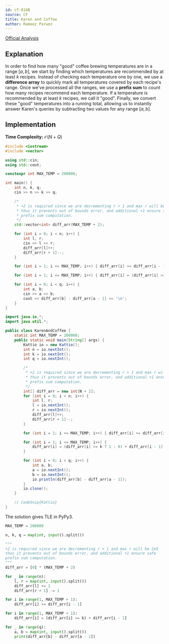 ```yaml
---
id: cf-816B
source: CF
title: Karen and Coffee
author: Rameez Parwez
---
```


[Official Analysis](https://codeforces.com/blog/entry/52742)

## Explanation

In order to find how many "good" coffee brewing temperatures are in a range $[a, b]$, we start by finding which temperatures are recommended by at least $k$ recipes. Instead of checking each temperature one by one, we use a **difference array** to quickly mark all temperatures covered by each recipe's range. Once we've processed all the ranges, we use a **prefix sum** to count how many recipes recommend each temperature. If a temperature is recommended by at least $k$ recipes, we call it "good". Finally, we convert these "good" temperatures into a running total, allowing us to instantly answer Karen's queries by subtracting two values for any range $[a, b]$.

## Implementation

**Time Complexity:** $\mathcal{O}(N + Q)$

<LanguageSection>
<CPPSection>

```cpp
#include <iostream>
#include <vector>

using std::cin;
using std::cout;

constexpr int MAX_TEMP = 200000;

int main() {
	int n, k, q;
	cin >> n >> k >> q;

	/*
     * +2 is required since we are decrementing r + 1 and max r will be 2e5
	 * thus it prevents out of bounds error, and additional +1 ensure safe 
	 * prefix sum computation.
	 */
	std::vector<int> diff_arr(MAX_TEMP + 2);

	for (int i = 0; i < n; i++) {
		int l, r;
		cin >> l >> r;
		diff_arr[l]++;
		diff_arr[r + 1]--;
	}

	for (int i = 1; i <= MAX_TEMP; i++) { diff_arr[i] += diff_arr[i - 1]; }

	for (int i = 1; i <= MAX_TEMP; i++) { diff_arr[i] = (diff_arr[i] >= k) + diff_arr[i - 1]; }

	for (int i = 0; i < q; i++) {
		int a, b;
		cin >> a >> b;
		cout << diff_arr[b] - diff_arr[a - 1] << '\n';
	}
}
```

</CPPSection>
<JavaSection>

```java
import java.io.*;
import java.util.*;

public class KarenAndCoffee {
	static int MAX_TEMP = 200000;
	public static void main(String[] args) {
		Kattio io = new Kattio();
		int n = io.nextInt();
		int k = io.nextInt();
		int q = io.nextInt();

		/*
		 * +2 is required since we are decrementing r + 1 and max r will be 2e5
		 * thus it prevents out of bounds error, and additional +1 ensure safe 
		 * prefix sum computation.
		 */
		int[] diff_arr = new int[N + 2];
		for (int i = 0; i < n; i++) {
			int l, r;
			l = io.nextInt();
			r = io.nextInt();
			diff_arr[l]++;
			diff_arr[r + 1]--;
		}

		for (int i = 1; i <= MAX_TEMP; i++) { diff_arr[i] += diff_arr[i - 1]; }

		for (int i = 1; i <= MAX_TEMP; i++) {
			diff_arr[i] = (diff_arr[i] >= k ? 1 : 0) + diff_arr[i - 1];
		}

		for (int i = 0; i < q; i++) {
			int a, b;
			a = io.nextInt();
			b = io.nextInt();
			io.println(diff_arr[b] - diff_arr[a - 1]);
		}
		io.close();
	}

	// CodeSnip{Kattio}
}
```

</JavaSection>
<PySection>

<Warning>

The solution gives TLE in PyPy3.

</Warning>

```py
MAX_TEMP = 200000

n, k, q = map(int, input().split())

"""
+2 is required since we are decrementing r + 1 and max r will be 2e5
thus it prevents out of bounds error, and additional +1 ensure safe 
prefix sum computation.
"""
diff_arr = [0] * (MAX_TEMP + 2)

for _ in range(n):
	l, r = map(int, input().split())
	diff_arr[l] += 1
	diff_arr[r + 1] -= 1

for i in range(1, MAX_TEMP + 1):
	diff_arr[i] += diff_arr[i - 1]

for i in range(1, MAX_TEMP + 1):
	diff_arr[i] = (diff_arr[i] >= k) + diff_arr[i - 1]

for _ in range(q):
	a, b = map(int, input().split())
	print(diff_arr[b] - diff_arr[a - 1])
```

</PySection>
</LanguageSection>
